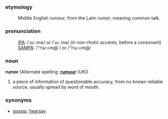 ===etymology===
:Middle English ''rumour'', from the Latin ''rumor'', meaning common talk.

===pronunciation===
:[[International Phonetic Alphabet|IPA]]: /ˈɹuː.mɚ/ or /ˈɹuː.mə/ (in non-rhotic accents, before a consonant)
:[[SAMPA]]: /"r\u:=m@`/ or /"r\u:=m@/

===noun===
'''rumor''' 
(Alternate spelling: '''[[rumour]]''' (UK))

# a piece of information of questionable accuracy, from no known reliable source, usually spread by word of mouth. 

===synonyms===
*[[gossip]], [[hearsay]].